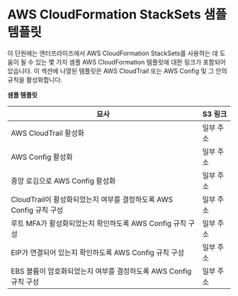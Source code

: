 # AWS CloudFormation StackSets 샘플 템플릿

이 단원에는 엔터프라이즈에서 AWS CloudFormation StackSets를 사용하는 데 도움이 될 수 있는 몇 가지 샘플 AWS CloudFormation 템플릿에 대한 링크가 포함되어 있습니다. 이 섹션에 나열된 템플릿은 AWS CloudTrail 또는 AWS Config 및 그 안의 규칙을 활성화합니다.

**샘플 템플릿**

| 묘사                                                               | S3 링크   |
| ------------------------------------------------------------------ | --------- |
| AWS CloudTrail 활성화                                              | 일부 주소 |
| AWS Config 활성화                                                  | 일부 주소 |
| 중앙 로깅으로 AWS Config 활성화                                    | 일부 주소 |
| CloudTrail이 활성화되었는지 여부를 결정하도록 AWS Config 규칙 구성 | 일부 주소 |
| 루트 MFA가 활성화되었는지 확인하도록 AWS Config 규칙 구성          | 일부 주소 |
| EIP가 연결되어 있는지 확인하도록 AWS Config 규칙 구성              | 일부 주소 |
| EBS 볼륨이 암호화되었는지 여부를 결정하도록 AWS Config 규칙 구성   | 일부 주소 |
